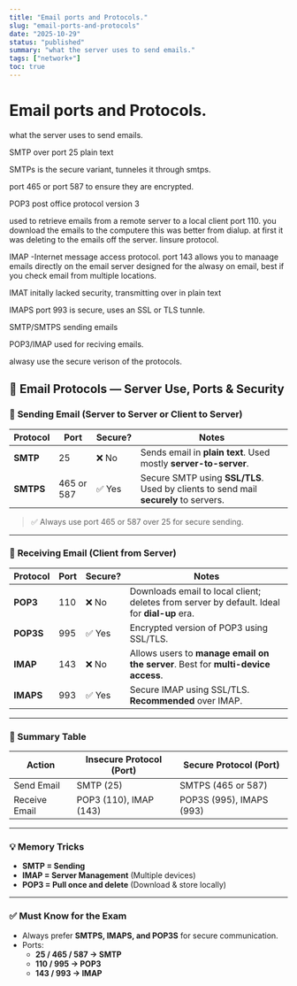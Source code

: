```yaml
---
title: "Email ports and Protocols."
slug: "email-ports-and-protocols"
date: "2025-10-29"
status: "published"
summary: "what the server uses to send emails."
tags: ["network+"]
toc: true
---
```


# Email ports and Protocols.

what the server uses to send emails. 

SMTP over port 25 plain text 

SMTPs is the secure variant, tunneles it through smtps. 

port 465 or port 587 to ensure they are encrypted. 

POP3 post office protocol version 3 

used to retrieve emails from a remote server to a local client port 110. you download the emails to the computere this was better from dialup. at first it was deleting to the emails off the server. Iinsure protocol. 

IMAP -Internet message access protocol. port 143 allows you to manaage emails directly on the email server designed for the alwasy on email, best if you check email from multiple locations. 

IMAT initally lacked security, transmitting over in plain text 

IMAPS port 993 is secure, uses an SSL or TLS tunnle. 

SMTP/SMTPS sending emails

POP3/IMAP used for reciving emails. 

alwasy use the secure verison of the protocols. 

## 📧 Email Protocols — Server Use, Ports & Security

### 🔼 **Sending Email (Server to Server or Client to Server)**

| Protocol | Port | Secure? | Notes |
| --- | --- | --- | --- |
| **SMTP** | 25 | ❌ No | Sends email in **plain text**. Used mostly **server-to-server**. |
| **SMTPS** | 465 or 587 | ✅ Yes | Secure SMTP using **SSL/TLS**. Used by clients to send mail **securely** to servers. |

> ✅ Always use port 465 or 587 over 25 for secure sending.
> 

---

### 🔽 **Receiving Email (Client from Server)**

| Protocol | Port | Secure? | Notes |
| --- | --- | --- | --- |
| **POP3** | 110 | ❌ No | Downloads email to local client; deletes from server by default. Ideal for **dial-up** era. |
| **POP3S** | 995 | ✅ Yes | Encrypted version of POP3 using SSL/TLS. |
| **IMAP** | 143 | ❌ No | Allows users to **manage email on the server**. Best for **multi-device access**. |
| **IMAPS** | 993 | ✅ Yes | Secure IMAP using SSL/TLS. **Recommended** over IMAP. |

---

### 🔐 Summary Table

| Action | Insecure Protocol (Port) | Secure Protocol (Port) |
| --- | --- | --- |
| Send Email | SMTP (25) | SMTPS (465 or 587) |
| Receive Email | POP3 (110), IMAP (143) | POP3S (995), IMAPS (993) |

---

### 💡 Memory Tricks

- **SMTP = Sending**
- **IMAP = Server Management** (Multiple devices)
- **POP3 = Pull once and delete** (Download & store locally)

---

### ✅ Must Know for the Exam

- Always prefer **SMTPS, IMAPS, and POP3S** for secure communication.
- Ports:
    - **25 / 465 / 587 → SMTP**
    - **110 / 995 → POP3**
    - **143 / 993 → IMAP**